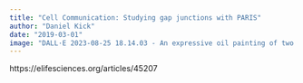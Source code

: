```yaml
---
title: "Cell Communication: Studying gap junctions with PARIS"
author: "Daniel Kick"
date: "2019-03-01"
image: "DALL·E 2023-08-25 18.14.03 - An expressive oil painting of two neurons with light passing from one to the other.png"
---
```


https://elifesciences.org/articles/45207
